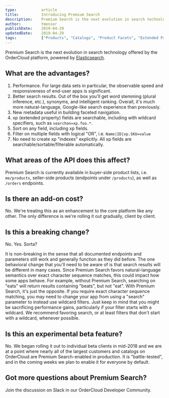 ```yaml
---
type:           article
title:          Introducing Premium Search
description:    Premium Search is the next evolution in search technology offered by the OrderCloud platform, powered by Elasticsearch.
author:         tmenier
publishDate:    2019-04-29
updatedDate:    2019-04-29
tags:           ["Products", "Catalogs", "Product Facets", "Extended Properties", "Search"]
---
```



Premium Search is the next evolution in search technology offered by the OrderCloud platform, powered by [Elasticsearch](https://www.elastic.co/products/elasticsearch).

## What are the advantages?

1. Performance. For large data sets in particular, the observable speed and responsiveness of end-user apps is significant.
2. Better search results. Out of the box you'll get word stemming (plural inference, etc.), synonyms, and intelligent ranking. Overall, it's much more natural-language, Google-like search experience than previously.
3. New metadata useful in building faceted navigation.
4. xp (extended property) fields are searchable, including with wildcard specifiers, such as `searchon=xp.foo.*`.
5. Sort on any field, including xp fields.
6. Filter on multiple fields with logical "OR", i.e. `Name|ID|xp.SKU=value`
7. No need to create xp "indexes" explicitly. All xp fields are searchable/sortable/filterable automatically.

## What areas of the API does this affect?

Premium Search is currently available in buyer-side product lists, i.e. <Link to="/api-reference/me-and-my-stuff/my-products">`me/products`</Link>, seller-side products (endpoints under <Link to="/api-reference/product-catalogs/products">`/products`</Link>), as well as <Link to="/api-reference/orders-and-fulfillment/orders">`/orders`</Link> endpoints.

## Is there an add-on cost?

No. We're treating this as an enhancement to the core platform like any other. The only difference is we're rolling it out gradually, client by client.

## Is this a breaking change?

No. Yes. Sorta?

It is non-breaking in the sense that all documented endpoints and parameters still work and generally function as they did before. The one behavioral change that you'll need to be aware of is that search results will be different in many cases. Since Premium Search favors natural-language semantics over exact character sequence matches, this could impact how some apps behave. For example, without Premium Search, searching on "eats" will return results containing "beats", but not "eat". With Premium Search, it's just the opposite. If you require exact character sequence matching, you may need to change your app from using a "search" parameter to instead use wildcard filters. Just keep in mind that you might be sacrificing performance gains, particularly if your filter starts with a wildcard. We recommend favoring search, or at least filters that don't start with a wildcard, whenever possible.

## Is this an experimental beta feature?

No. We began rolling it out to individual beta clients in mid-2018 and we are at a point where nearly all of the largest customers and catalogs on OrderCloud are Premium Search-enabled in production. It is "battle-tested", and in the coming weeks we plan to enable it for everyone by default.

## Got more questions about Premium Search?

Join the discussion on Slack in our <Link to="/slack">OrderCloud Developer Community</Link>.
